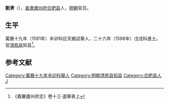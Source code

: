 '''劉濟'''（{{bd|16世纪|？|？||catIdx=}}），[[南直隶|直隶]][[廬州府|廬州府]][[合肥县|合肥县]]人，[[明朝|明朝]]官员。

== 生平 ==
萬曆十九年（1591年）辛卯科应天鄉試舉人，二十六年（1598年）戊戌科進士。官[[清苑县|清苑县]]知县<ref>《嘉慶廬州府志》卷十三·選舉表上</ref>。

==参考文献==
{{reflist}}

{{萬曆二十六年戊戌科殿試金榜}}
{{DEFAULTSORT:}}
[[Category:萬曆十九年辛卯科舉人|Category:萬曆十九年辛卯科舉人]]
[[Category:明朝清苑县知县|Category:明朝清苑县知县]]
[[Category:合肥县人|Category:合肥县人]]
[[Category:刘姓|J]]